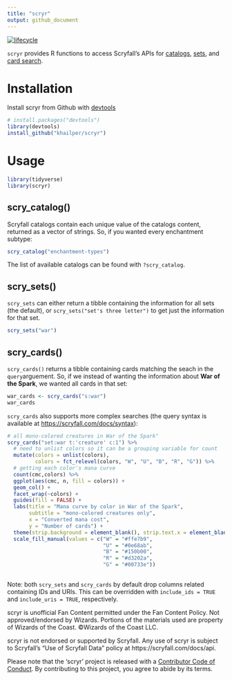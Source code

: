 ```yaml
---
title: "scryr"
output: github_document
---
```


[![lifecycle](https://img.shields.io/badge/lifecycle-experimental-orange.svg)](https://www.tidyverse.org/lifecycle/#experimental)

`scryr` provides R functions to access Scryfall's APIs for 
[catalogs](https://scryfall.com/docs/api/catalogs), 
[sets](https://scryfall.com/docs/api/sets), and 
[card search](https://scryfall.com/docs/api/cards/search).

# Installation

Install scryr from Github with 
[devtools](https://cran.r-project.org/web/packages/devtools/index.html)

```r
# install.packages("devtools")
library(devtools)
install_github("khailper/scryr")
```

# Usage
```r
library(tidyverse)
library(scryr)
```
## scry_catalog()
Scryfall catalogs contain each unique value of the catalogs content, returned as
a vector of strings. So, if you wanted every enchantment subtype:
```r
scry_catalog("enchantment-types")
```

The list of available catalogs can be found with `?scry_catalog`.

## scry_sets()
`scry_sets` can either return a tibble containing the information for all sets
(the default), or `scry_sets("set's three letter")` to get just the information
for that set.
```r
scry_sets("war")
```

## scry_cards()
`scry_cards()` returns a tibble containing cards matching the seach in the 
`query`arguement. So, if we instead of wanting the information about **War of 
the Spark**, we wanted all cards in that set:
```r
war_cards <- scry_cards("s:war")
war_cards
```

`scry_cards` also supports more complex searches (the query syntax is available 
at [https://scryfall.com/docs/syntax](https://scryfall.com/docs/syntax)):
```r
# all mono-colored creatures in War of the Spark"
scry_cards("set:war t:'creature' c:1") %>% 
  # need to unlist colors so it can be a grouping variable for count
  mutate(colors = unlist(colors),
         colors = fct_relevel(colors, "W", "U", "B", "R", "G")) %>% 
  # getting each color's mana curve
  count(cmc,colors) %>% 
  ggplot(aes(cmc, n, fill = colors)) +
  geom_col() +
  facet_wrap(~colors) + 
  guides(fill = FALSE) + 
  labs(title = "Mana curve by color in War of the Spark",
       subtitle = "mono-colored creatures only",
       x = "Converted mana cost", 
       y = "Number of cards") +
  theme(strip.background = element_blank(), strip.text.x = element_blank()) +
  scale_fill_manual(values = c("W" = "#ffe7b9",
                               "U" = "#0e68ab",
                               "B" = "#150b00",
                               "R" = "#d3202a",
                               "G" = "#00733e"))
  
```


Note: both `scry_sets` and `scry_cards` by default drop columns related 
containing IDs and URIs. This can be overridden with `include_ids = TRUE` and
`include_uris = TRUE`, respectively.

scryr is unofficial Fan Content permitted under the Fan Content Policy. 
Not approved/endorsed by Wizards. Portions of the materials used are property of
Wizards of the Coast. ©Wizards of the Coast LLC.

scryr is not endorsed or supported by Scryfall. Any use of scryr is subject to 
Scryfall's "Use of Scryfall Data" policy at https://scryfall.com/docs/api.

Please note that the 'scryr' project is released with a
[Contributor Code of Conduct](.github/CODE_OF_CONDUCT.md).
By contributing to this project, you agree to abide by its terms.
